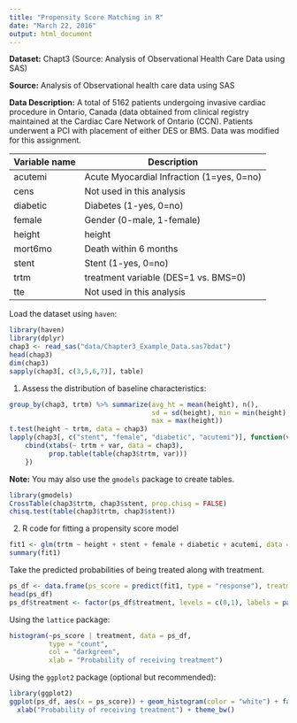 ```yaml
---
title: "Propensity Score Matching in R"
date: "March 22, 2016"
output: html_document
---
```


__Dataset:__ Chapt3 (Source: Analysis of Observational Health Care Data using SAS)

__Source:__ Analysis of Observational health care data using SAS

__Data Description:__ A total of 5162 patients undergoing invasive cardiac procedure in Ontario, Canada (data obtained from clinical registry maintained at the Cardiac Care Network of Ontario (CCN). Patients underwent a PCI with placement of either DES or BMS. Data was modified for this assignment.

|Variable name |Description|
|---------------|-----------|
|acutemi |Acute Myocardial Infraction (1=yes, 0=no) |
|cens | Not used in this analysis|
|diabetic | Diabetes (1-yes, 0=no)|
|female | Gender (0-male, 1-female)|
|height | height|
|mort6mo | Death within 6 months|
|stent | Stent (1-yes, 0=no)|
|trtm | treatment variable (DES=1 vs. BMS=0)|
|tte | Not used in this analysis|

Load the dataset using `haven`:

```r
library(haven)
library(dplyr)
chap3 <- read_sas("data/Chapter3_Example_Data.sas7bdat")
head(chap3)
dim(chap3)
sapply(chap3[, c(3,5,6,7)], table)
```

1. Assess the distribution of baseline characteristics:

```r
group_by(chap3, trtm) %>% summarize(avg_ht = mean(height), n(),
                                    sd = sd(height), min = min(height),
                                    max = max(height))
t.test(height ~ trtm, data = chap3)
lapply(chap3[, c("stent", "female", "diabetic", "acutemi")], function(var) {
    cbind(xtabs(~ trtm + var, data = chap3),
          prop.table(table(chap3$trtm, var)))
    })
```

__Note:__ You may also use the `gmodels` package to create tables.

```r
library(gmodels)
CrossTable(chap3$trtm, chap3$stent, prop.chisq = FALSE)
chisq.test(table(chap3$trtm, chap3$stent))
```

2. R code for fitting a propensity score model

```r
fit1 <- glm(trtm ~ height + stent + female + diabetic + acutemi, data = chap3, family = binomial)
summary(fit1)
```

Take the predicted probabilities of being treated along with treatment.

```r
ps_df <- data.frame(ps_score = predict(fit1, type = "response"), treatment = chap3$trtm)
head(ps_df)
ps_df$treatment <- factor(ps_df$treatment, levels = c(0,1), labels = paste("Treatment type:", c("BMS", "DES")))
```

Using the `lattice` package:

```r
histogram(~ps_score | treatment, data = ps_df,
          type = "count",
          col = "darkgreen",
          xlab = "Probability of receiving treatment")
```

Using the `ggplot2` package (optional but recommended):

```r
library(ggplot2)
ggplot(ps_df, aes(x = ps_score)) + geom_histogram(color = "white") + facet_wrap(~treatment) +
  xlab("Probability of receiving treatment") + theme_bw()
```

